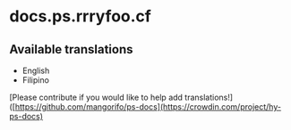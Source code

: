 # docs.ps.rrryfoo.cf

## Available translations
* English
* Filipino

[Please contribute if you would like to help add translations!]([https://github.com/mangorifo/ps-docs](https://crowdin.com/project/hy-ps-docs)
